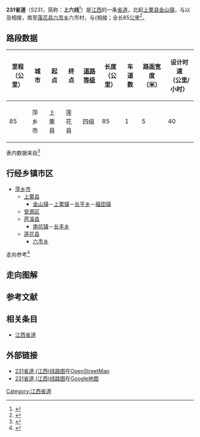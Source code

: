 {{中国省道信息框
|附加头部图片=
|省=江西
|省道编号=231
|起点=[[萍乡市|萍乡市]][[上栗县|上栗县]][[金山镇_(上栗县)|金山镇]]
|终点=萍乡市[[莲花县|莲花县]][[六市乡|六市乡]]六市村
|最近通车日期=
|规划总长度=85
}}

'''231省道'''（S231，简称：'''上六线'''<ref>{{Cite web |url=http://www.pxgl.com/gldt/2011-11-08-414.html |title=设计院全力以赴开展S231上六线勘察设计任务 |accessdate=2014-05-10 |archive-date=2014-05-12 |archive-url=https://web.archive.org/web/20140512222938/http://www.pxgl.com/gldt/2011-11-08-414.html |dead-url=yes }}</ref>）是[[江西|江西]]的一条[[省道|省道]]，北起[[上栗县|上栗县]][[金山镇_(上栗县)|金山镇]]，与{{中国国道名|319}}以及{{中国省道名|312|P=江西}}相接，南至[[莲花县|莲花县]][[六市乡|六市乡]]六市村，与{{{中国国道名|319}}相接；全长85[[公里|公里]]<ref>{{Cite web|url=http://111.75.200.5:8008/JXJT/gfzs/GFZSAction.do?method=BSZNInfo&BSZN_ID=863|title=江西省干线公路路线走向表|accessdate=2014-02-19|work=江西省公众出行服务网|publisher=江西省交通运输厅|date=|deadurl=yes|archiveurl=https://web.archive.org/web/20140225094421/http://111.75.200.5:8008/JXJT/gfzs/GFZSAction.do?method=BSZNInfo&BSZN_ID=863|archivedate=2014-02-25}}</ref>。


== 路段数据 ==
{| class="wikitable"
|-
! 里程<br>（公里） !! 城市 !! 起点 !! 终点 !! [[中华人民共和国公路等级|道路等级]] !! 长度<br>（公里） !! 车道数 !! 路面宽度<br>（米） !! 设计时速<br>（公里/小时）
|-
|85
|萍乡市
|上栗县
|莲花县
|四级
|85
|1
|5
|40
|}
表内数据来自<ref>{{Cite web |url=http://www.zou114.com/gsgl/sd.asp?xl=S231360000 |title=江西上栗-六市:线路编号S231 |accessdate=2014-05-10 |archive-date=2016-03-04 |archive-url=https://web.archive.org/web/20160304192747/http://www.zou114.com/gsgl/sd.asp?xl=S231360000 |dead-url=no }}</ref>

== 行经乡镇市区 ==
* [[萍乡市|萍乡市]]
** [[上栗县|上栗县]]
*** [[金山镇_(上栗县)|金山镇]]－[[上栗镇|上栗镇]]－[[长平乡|长平乡]]－[[福田镇_(上栗县)|福田镇]]
** [[安源区|安源区]]
** [[芦溪县|芦溪县]]
*** [[南坑镇_(芦溪县)|南坑镇]]－[[长丰乡_(芦溪县)|长丰乡]]
** [[莲花县|莲花县]]
*** [[六市乡|六市乡]]

走向参考<ref>{{cite book |title=江西省军民两用交通地图册 |author=星球地图出版社 |year=2012 |publisher=星球地图出版社 |isbn=978-7-5471-0205-3}}</ref>

== 走向图解 ==

== 参考文献 ==
{{Reflist|colwidth=30em}}

== 相关条目 ==
*[[江西省道|江西省道]]

== 外部链接 ==
*[http://www.openstreetmap.org/browse/relation/3730664 231省道 (江西)线路图]在[[OpenStreetMap|OpenStreetMap]]
*[https://maps.google.com.hk/maps/ms?msa=0&msid=211255922918663196429.0004f90b81ac5ae912162 231省道 (江西)线路图]{{Wayback|url=https://maps.google.com.hk/maps/ms?msa=0&msid=211255922918663196429.0004f90b81ac5ae912162 |date=20140512221802 }}在[[Google地图|Google地图]]

{{江西省道}}

[[Category:江西省道|Category:江西省道]]